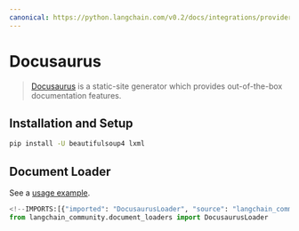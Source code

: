 ```yaml
---
canonical: https://python.langchain.com/v0.2/docs/integrations/providers/docusaurus/
---
```


# Docusaurus

>[Docusaurus](https://docusaurus.io/) is a static-site generator which provides 
> out-of-the-box documentation features.
 

## Installation and Setup


```bash
pip install -U beautifulsoup4 lxml
```

## Document Loader

See a [usage example](/docs/integrations/document_loaders/docusaurus).

```python
<!--IMPORTS:[{"imported": "DocusaurusLoader", "source": "langchain_community.document_loaders", "docs": "https://api.python.langchain.com/en/latest/document_loaders/langchain_community.document_loaders.docusaurus.DocusaurusLoader.html", "title": "Docusaurus"}]-->
from langchain_community.document_loaders import DocusaurusLoader
```